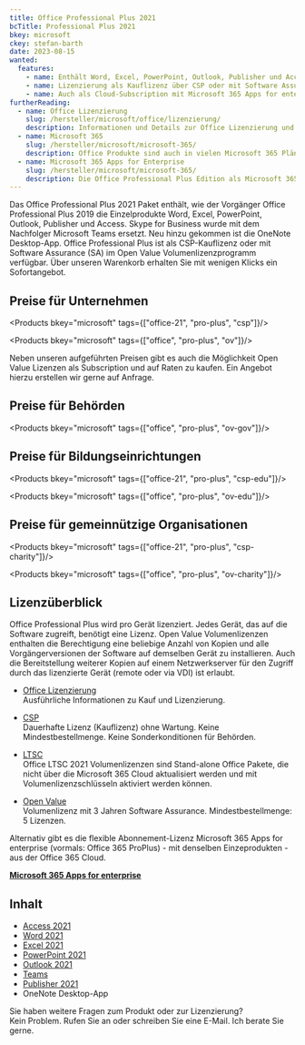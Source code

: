 ```yaml
---
title: Office Professional Plus 2021
bcTitle: Professional Plus 2021
bkey: microsoft
ckey: stefan-barth
date: 2023-08-15
wanted:
  features:
    - name: Enthält Word, Excel, PowerPoint, Outlook, Publisher und Access
    - name: Lizenzierung als Kauflizenz über CSP oder mit Software Assurance im Open Value Volumenlizenzprogramm
    - name: Auch als Cloud-Subscription mit Microsoft 365 Apps for enterprise
furtherReading:
  - name: Office Lizenzierung
    slug: /hersteller/microsoft/office/lizenzierung/
    description: Informationen und Details zur Office Lizenzierung und Microsoft Lizenzprogrammen.
  - name: Microsoft 365
    slug: /hersteller/microsoft/microsoft-365/
    description: Office Produkte sind auch in vielen Microsoft 365 Plänen als Cloud Abonnement verfügbar.
  - name: Microsoft 365 Apps for Enterprise
    slug: /hersteller/microsoft/microsoft-365/
    description: Die Office Professional Plus Edition als Microsoft 365 Cloud Abonnement.
---
```




<Intro>

Das Office Professional Plus 2021 Paket enthält, wie der Vorgänger Office Professional Plus 2019 die Einzelprodukte Word, Excel, PowerPoint, Outlook, Publisher und Access.
Skype for Business wurde mit dem Nachfolger Microsoft Teams ersetzt. Neu hinzu gekommen ist die OneNote Desktop-App. Office Professional Plus ist als CSP-Kauflizenz oder mit Software Assurance (SA) im Open Value Volumenlizenzprogramm verfügbar.
Über unseren Warenkorb erhalten Sie mit wenigen Klicks ein Sofortangebot.


</Intro>

<TOC />


## Preise für Unternehmen

<Products bkey="microsoft" tags={["office-21", "pro-plus", "csp"]}/>

<Products bkey="microsoft" tags={["office", "pro-plus", "ov"]}/>


<Info>

 Neben unseren aufgeführten Preisen gibt es auch die Möglichkeit Open Value Lizenzen als Subscription und auf Raten zu kaufen. Ein Angebot hierzu erstellen wir gerne auf Anfrage.

</Info>


## Preise für Behörden

<Products bkey="microsoft" tags={["office", "pro-plus", "ov-gov"]}/>


## Preise für Bildungseinrichtungen

<Products bkey="microsoft" tags={["office-21", "pro-plus", "csp-edu"]}/>

<Products bkey="microsoft" tags={["office", "pro-plus", "ov-edu"]}/>


## Preise für gemeinnützige Organisationen

<Products bkey="microsoft" tags={["office-21", "pro-plus", "csp-charity"]}/>

<Products bkey="microsoft" tags={["office", "pro-plus", "ov-charity"]}/>


## Lizenzüberblick

Office Professional Plus wird pro Gerät lizenziert. Jedes Gerät, das auf die Software zugreift, benötigt eine Lizenz.
Open Value Volumenlizenzen enthalten die Berechtigung eine beliebige Anzahl von Kopien und alle Vorgängerversionen der Software auf demselben Gerät zu installieren. Auch die Bereitstellung weiterer Kopien auf einem Netzwerkserver für den Zugriff durch das lizenzierte Gerät (remote oder via VDI) ist erlaubt.

<ArrowList>

- [Office Lizenzierung](/hersteller/microsoft/office/lizenzierung/)<br />
  Ausführliche Informationen zu Kauf und Lizenzierung.

- [CSP](/hersteller/microsoft/csp/)<br />
  Dauerhafte Lizenz (Kauflizenz) ohne Wartung. Keine Mindestbestellmenge. Keine Sonderkonditionen für Behörden.

- [LTSC](/hersteller/microsoft/office/lizenzierung/#office-2021-ltsc)<br />
  Office LTSC 2021 Volumenlizenzen sind Stand-alone Office Pakete, die nicht über die Microsoft 365 Cloud aktualisiert werden und mit Volumenlizenzschlüsseln aktiviert werden können.

- [Open Value](/hersteller/microsoft/open-value/)<br />
  Volumenlizenz mit 3 Jahren Software Assurance. Mindestbestellmenge: 5 Lizenzen.

</ArrowList>

<Info>

Alternativ gibt es die flexible Abonnement-Lizenz Microsoft 365 Apps for enterprise (vormals: Office 365 ProPlus) - mit denselben Einzeprodukten - aus der Office 365 Cloud.

<ArrowItem>

**[Microsoft 365 Apps for enterprise](/hersteller/microsoft/microsoft-365/apps-for-enterprise/)**

</ArrowItem>

</Info>

## Inhalt

<ArrowList>

 - [Access 2021](/hersteller/microsoft/office/einzelprodukte/access-2021/)
 - [Word 2021](/hersteller/microsoft/office/einzelprodukte/word-2021/)
 - [Excel 2021](/hersteller/microsoft/office/einzelprodukte/excel-2021/)
 - [PowerPoint 2021](/hersteller/microsoft/office/einzelprodukte/powerpoint-2021/)
 - [Outlook 2021](/hersteller/microsoft/office/einzelprodukte/outlook-2021/)
 - [Teams](/hersteller/microsoft/teams/)
 - [Publisher 2021](/hersteller/microsoft/office/einzelprodukte/publisher-2021/)
 - OneNote Desktop-App

</ArrowList>


<GetInTouch theme="light">

Sie haben weitere Fragen zum Produkt oder zur Lizenzierung?<br />
Kein Problem. Rufen Sie an oder schreiben Sie eine E-Mail. Ich berate Sie gerne.

</GetInTouch>
